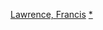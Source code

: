 <noinclude>{{NoteTA
|G1=Movie
|G2=Show
}}</noinclude>{{navbox
|name = 弗朗西斯·劳伦斯
|title = [[法蘭西斯·羅倫斯]]執導電影
|state = {{{state|autocollapse}}}
|listclass = hlist
|list1 =
* 《[[魔間行者]]》（2005）
* 《[[我是傳奇]]》（2007）
* 《[[大象的眼淚 (電影)|大象的眼淚]]》（2011）
* 《[[飢餓遊戲：星火燎原 (電影)|飢餓遊戲：星火燎原]]》（2013）
* 《[[飢餓遊戲：自由幻夢Ⅰ]]》（2014）
* 《[[飢餓遊戲：自由幻夢 終結戰]]》（2015）
* 《[[紅雀 (電影)|紅雀]]》（2018）
* 《[[夢鄉]]》（2022）
}}<noinclude>
{{collapsible option}}
[[Category:美國電影導演模板|Lawrence, Francis]]
[[Category:法蘭西斯·羅倫斯執導電影|*]]
</noinclude>